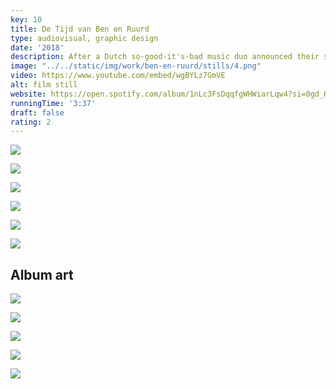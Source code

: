 ```yaml
---
key: 10
title: De Tijd van Ben en Ruurd
type: audiovisual, graphic design
date: '2018'
description: After a Dutch so-good-it's-bad music duo announced their stop, my friend Thomas was so devistated that he wrote a goodby song, for which I directed an accompanying music video with one of the actiual artists!
image: "../../static/img/work/ben-en-ruurd/stills/4.png"
video: https://www.youtube.com/embed/wgBYLz7GmVE
alt: film still
website: https://open.spotify.com/album/1nLc3FsDqqfgWHWiarLqw4?si=0gd_KFGhQCeZRnx9t5KP_w
runningTime: '3:37'
draft: false
rating: 2
---
```


<Gallery width={50}>

![](../../static/img/work/ben-en-ruurd/stills/1.png)

![](../../static/img/work/ben-en-ruurd/stills/2.png)

![](../../static/img/work/ben-en-ruurd/stills/3.png)

![](../../static/img/work/ben-en-ruurd/stills/4.png)

![](../../static/img/work/ben-en-ruurd/stills/5.png)

![](../../static/img/work/ben-en-ruurd/stills/6.png)

</Gallery>



<Container>

## Album art

</Container>

![](../../static/img/work/ben-en-ruurd/DeTijdVanBenEnRuurd.albumart.png)

<Gallery width={25}>

![](../../static/img/work/ben-en-ruurd/4.png)

![](../../static/img/work/ben-en-ruurd/3.png)

![](../../static/img/work/ben-en-ruurd/2.png)

![](../../static/img/work/ben-en-ruurd/1.png)

</Gallery>


